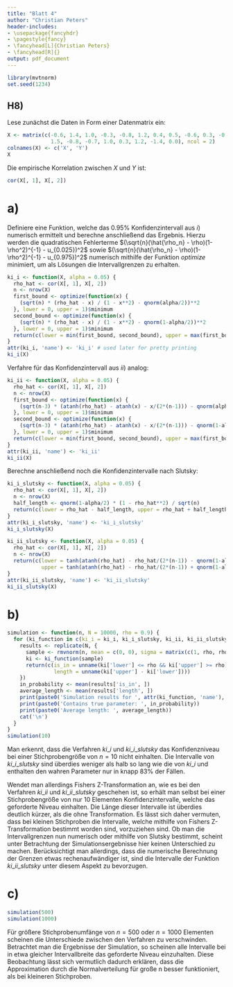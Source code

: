 ```yaml
---
title: "Blatt 4"
author: "Christian Peters"
header-includes:
- \usepackage{fancyhdr}
- \pagestyle{fancy}
- \fancyhead[L]{Christian Peters}
- \fancyhead[R]{}
output: pdf_document
---
```


```r
library(mvtnorm)
set.seed(1234)
```

## H8)

Lese zunächst die Daten in Form einer Datenmatrix ein:
```r
X <- matrix(c(-0.6, 1.4, 1.0, -0.3, -0.8, 1.2, 0.4, 0.5, -0.6, 0.3, -0.5, 0.9,
              1.5, -0.8, -0.7, 1.0, 0.3, 1.2, -1.4, 0.0), ncol = 2)
colnames(X) <- c('X', 'Y')
X
```

Die empirische Korrelation zwischen $X$ und $Y$ ist:
```r
cor(X[, 1], X[, 2])
```

# a)

Definiere eine Funktion, welche das $0.95\%$ Konfidenzintervall aus $i)$
numerisch ermittelt und berechne anschließend das Ergebnis. Hierzu werden die
quadratischen Fehlerterme $(\sqrt{n}(\hat{\rho_n} - \rho)(1-\rho^2)^{-1} - u_{0.025})^2$
sowie $(\sqrt{n}(\hat{\rho_n} - \rho)(1-\rho^2)^{-1} - u_{0.975})^2$ numerisch mithilfe
der Funktion $optimize$ minimiert, um als Lösungen die Intervallgrenzen zu erhalten.
```r
ki_i <- function(X, alpha = 0.05) {
  rho_hat <- cor(X[, 1], X[, 2])
  n <- nrow(X)
  first_bound <- optimize(function(x) {
    (sqrt(n) * (rho_hat - x) / (1 - x**2) - qnorm(alpha/2))**2
  }, lower = 0, upper = 1)$minimum
  second_bound <- optimize(function(x) {
    (sqrt(n) * (rho_hat - x) / (1 - x**2) - qnorm(1-alpha/2))**2
  }, lower = 0, upper = 1)$minimum
  return(c(lower = min(first_bound, second_bound), upper = max(first_bound, second_bound)))
}
attr(ki_i, 'name') <- 'ki_i' # used later for pretty printing
ki_i(X)
```

Verfahre für das Konfidenzintervall aus $ii)$ analog:
```r
ki_ii <- function(X, alpha = 0.05) {
  rho_hat <- cor(X[, 1], X[, 2])
  n <- nrow(X)
  first_bound <- optimize(function(x) {
    (sqrt(n-3) * (atanh(rho_hat) - atanh(x) - x/(2*(n-1))) - qnorm(alpha/2))**2
  }, lower = 0, upper = 1)$minimum
  second_bound <- optimize(function(x) {
    (sqrt(n-3) * (atanh(rho_hat) - atanh(x) - x/(2*(n-1))) - qnorm(1-alpha/2))**2
  }, lower = 0, upper = 1)$minimum
  return(c(lower = min(first_bound, second_bound), upper = max(first_bound, second_bound)))
}
attr(ki_ii, 'name') <- 'ki_ii'
ki_ii(X)
```

Berechne anschließend noch die Konfidenzintervalle nach Slutsky:
```r
ki_i_slutsky <- function(X, alpha = 0.05) {
  rho_hat <- cor(X[, 1], X[, 2])
  n <- nrow(X)
  half_length <- qnorm(1-alpha/2) * (1 - rho_hat**2) / sqrt(n)
  return(c(lower = rho_hat - half_length, upper = rho_hat + half_length))
}
attr(ki_i_slutsky, 'name') <- 'ki_i_slutsky'
ki_i_slutsky(X)

ki_ii_slutsky <- function(X, alpha = 0.05) {
  rho_hat <- cor(X[, 1], X[, 2])
  n <- nrow(X)
  return(c(lower = tanh(atanh(rho_hat) - rho_hat/(2*(n-1)) - qnorm(1-alpha/2)/sqrt(n-3)),
           upper = tanh(atanh(rho_hat) - rho_hat/(2*(n-1)) + qnorm(1-alpha/2)/sqrt(n-3))))
}
attr(ki_ii_slutsky, 'name') <- 'ki_ii_slutsky'
ki_ii_slutsky(X)
```

# b)

```r
simulation <- function(n, N = 10000, rho = 0.9) {
  for (ki_function in c(ki_i = ki_i, ki_i_slutsky, ki_ii, ki_ii_slutsky)) {
    results <- replicate(N, {
      sample <- rmvnorm(n, mean = c(0, 0), sigma = matrix(c(1, rho, rho, 1), nrow = 2))
      ki <- ki_function(sample)
      return(c(is_in = unname(ki['lower'] <= rho && ki['upper'] >= rho),
               length = unname(ki['upper'] - ki['lower'])))
    })
    in_probability <- mean(results['is_in', ])
    average_length <- mean(results['length', ])
    print(paste0('Simulation results for ', attr(ki_function, 'name'), ':'))
    print(paste0('Contains true parameter: ', in_probability))
    print(paste0('Average length: ', average_length))
    cat('\n')
  }
}
simulation(10)
```

Man erkennt, dass die Verfahren $ki\_i$ und $ki\_i\_slutsky$ das Konfidenzniveau bei einer Stichprobengröße
von $n=10$ nicht einhalten. Die Intervalle von $ki\_i\_slutsky$ sind überdies weniger als
halb so lang wie die von $ki\_i$ und enthalten den wahren Parameter nur in
knapp 83% der Fällen.

Wendet man allerdings Fishers Z-Transformation an, wie es bei den Verfahren
$ki\_ii$ und $ki\_ii\_slutsky$ geschehen ist, so erhält man selbst bei einer
Stichprobengröße von nur 10 Elementen Konfidenzintervalle, welche das geforderte Niveau einhalten.
Die Länge dieser Intervalle ist überdies deutlich kürzer, als die ohne Transformation.
Es lässt sich daher vermuten, dass bei kleinen Stichproben die Intervalle, welche mithilfe
von Fishers Z-Transformation bestimmt worden sind, vorzuziehen sind.
Ob man die Intervallgrenzen nun numerisch oder mithilfe von Slutsky bestimmt, scheint unter Betrachtung
der Simulationsergebnisse hier keinen Unterschied zu machen. Berücksichtigt man allerdings,
dass die numerische Berechnung der Grenzen etwas rechenaufwändiger ist, sind die
Intervalle der Funktion $ki\_ii\_slutsky$ unter diesem Aspekt zu bevorzugen.

# c)

```r
simulation(500)
simulation(1000)
```

Für größere Stichprobenumfänge von $n=500$ oder $n=1000$ Elementen scheinen die
Unterschiede zwischen den Verfahren zu verschwinden. Betrachtet man die Ergebnisse
der Simulation, so scheinen alle Intervalle bei in etwa gleicher Intervallbreite
das geforderte Niveau einzuhalten. Diese Beobachtung lässt sich vermutlich dadurch
erklären, dass die Approximation durch die Normalverteilung für große n besser
funktioniert, als bei kleineren Stichproben.